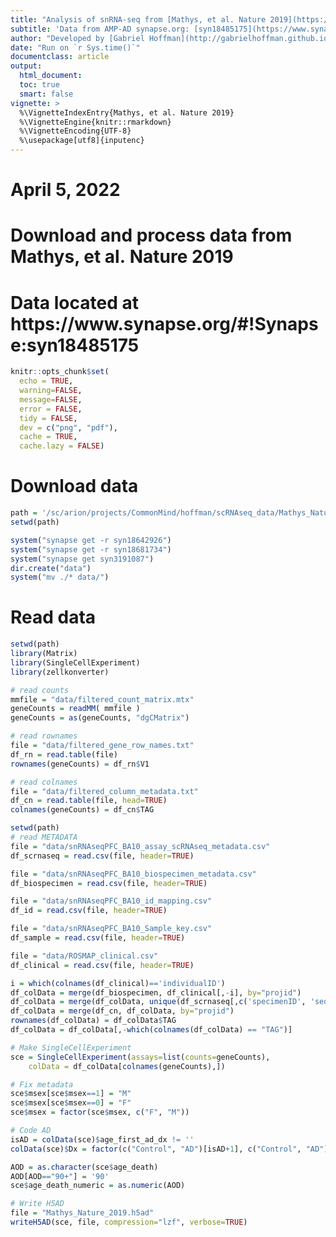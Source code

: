 ```yaml
---
title: "Analysis of snRNA-seq from [Mathys, et al. Nature 2019](https://www.nature.com/articles/s41586-019-1195-2)"
subtitle: 'Data from AMP-AD synapse.org: [syn18485175](https://www.synapse.org/#!Synapse:syn18485175)'
author: "Developed by [Gabriel Hoffman](http://gabrielhoffman.github.io/)"
date: "Run on `r Sys.time()`"
documentclass: article
output: 
  html_document:
  toc: true
  smart: false
vignette: >
  %\VignetteIndexEntry{Mathys, et al. Nature 2019}
  %\VignetteEngine{knitr::rmarkdown}
  %\VignetteEncoding{UTF-8}
  %\usepackage[utf8]{inputenc}
---
```




# April 5, 2022
#
# Download and process data from Mathys, et al. Nature 2019
#
# Data located at https://www.synapse.org/#!Synapse:syn18485175


```r
knitr::opts_chunk$set(
  echo = TRUE,
  warning=FALSE,
  message=FALSE,
  error = FALSE,
  tidy = FALSE,
  dev = c("png", "pdf"),
  cache = TRUE,
  cache.lazy = FALSE)
```

# Download data
```r
path = '/sc/arion/projects/CommonMind/hoffman/scRNAseq_data/Mathys_Nature_2019'
setwd(path)

system("synapse get -r syn18642926")
system("synapse get -r syn18681734")
system("synapse get syn3191087")
dir.create("data")
system("mv ./* data/")
```

# Read data
```r
setwd(path)
library(Matrix)
library(SingleCellExperiment)
library(zellkonverter)

# read counts
mmfile = "data/filtered_count_matrix.mtx"
geneCounts = readMM( mmfile )
geneCounts = as(geneCounts, "dgCMatrix")

# read rownames
file = "data/filtered_gene_row_names.txt" 
df_rn = read.table(file)
rownames(geneCounts) = df_rn$V1

# read colnames
file = "data/filtered_column_metadata.txt" 
df_cn = read.table(file, head=TRUE)
colnames(geneCounts) = df_cn$TAG
```

```r
setwd(path)
# read METADATA
file = "data/snRNAseqPFC_BA10_assay_scRNAseq_metadata.csv" 
df_scrnaseq = read.csv(file, header=TRUE)

file = "data/snRNAseqPFC_BA10_biospecimen_metadata.csv" 
df_biospecimen = read.csv(file, header=TRUE)

file = "data/snRNAseqPFC_BA10_id_mapping.csv" 
df_id = read.csv(file, header=TRUE)

file = "data/snRNAseqPFC_BA10_Sample_key.csv" 
df_sample = read.csv(file, header=TRUE)

file = "data/ROSMAP_clinical.csv" 
df_clinical = read.csv(file, header=TRUE)

i = which(colnames(df_clinical)=='individualID')
df_colData = merge(df_biospecimen, df_clinical[,-i], by="projid")
df_colData = merge(df_colData, unique(df_scrnaseq[,c('specimenID', 'sequencingBatch')]), by="specimenID")
df_colData = merge(df_cn, df_colData, by="projid")
rownames(df_colData) = df_colData$TAG
df_colData = df_colData[,-which(colnames(df_colData) == "TAG")]

# Make SingleCellExperiment
sce = SingleCellExperiment(assays=list(counts=geneCounts), 
	colData = df_colData[colnames(geneCounts),])

# Fix metadata
sce$msex[sce$msex==1] = "M"
sce$msex[sce$msex==0] = "F"
sce$msex = factor(sce$msex, c("F", "M"))

# Code AD
isAD = colData(sce)$age_first_ad_dx != ''
colData(sce)$Dx = factor(c("Control", "AD")[isAD+1], c("Control", "AD"))

AOD = as.character(sce$age_death)
AOD[AOD=="90+"] = '90'
sce$age_death_numeric = as.numeric(AOD)

# Write H5AD
file = "Mathys_Nature_2019.h5ad"
writeH5AD(sce, file, compression="lzf", verbose=TRUE)
```


